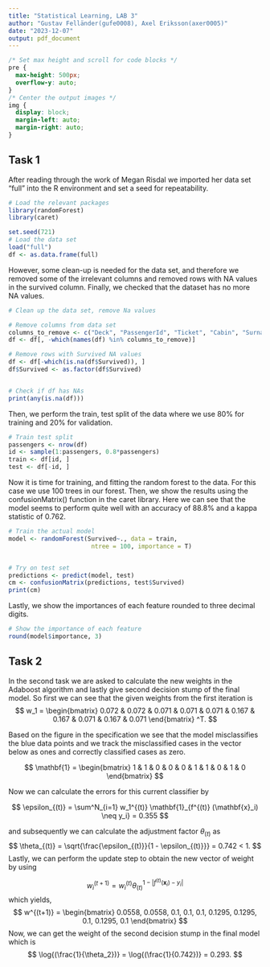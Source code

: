 ```yaml
---
title: "Statistical Learning, LAB 3"
author: "Gustav Felländer(gufe0008), Axel Eriksson(axer0005)"
date: "2023-12-07"
output: pdf_document
---
```


```css
/* Set max height and scroll for code blocks */
pre {
  max-height: 500px;
  overflow-y: auto;
}
/* Center the output images */
img {
  display: block;
  margin-left: auto;
  margin-right: auto;
}
```

## Task 1

After reading through the work of Megan Risdal we imported her data set "full" into the R environment and set a seed for repeatability.

```R
# Load the relevant packages
library(randomForest)
library(caret)

set.seed(721)
# Load the data set
load("full")
df <- as.data.frame(full)
```

However, some clean-up is needed for the data set, and therefore we removed some of the irrelevant columns and removed rows with NA values in the survived column. Finally, we checked that the dataset has no more NA values.
```R
# Clean up the data set, remove Na values

# Remove columns from data set
columns_to_remove <- c("Deck", "PassengerId", "Ticket", "Cabin", "Surname", "Family", "Child")
df <- df[, -which(names(df) %in% columns_to_remove)]

# Remove rows with Survived NA values
df <- df[-which(is.na(df$Survived)), ]
df$Survived <- as.factor(df$Survived)


# Check if df has NAs
print(any(is.na(df)))
```
Then, we perform the train, test split of the data where we use 80% for training and 20% for validation.
```R
# Train test split
passengers <- nrow(df)
id <- sample(1:passengers, 0.8*passengers)
train <- df[id, ]
test <- df[-id, ]
```


Now it is time for training, and fitting the random forest to the data. For this case we use 100 trees in our forest. Then, we show the results using the confusionMatrix() function in the caret library. Here we can see that the model seems to perform quite well with an accuracy of 88.8% and a kappa statistic of $0.762$.
```R
# Train the actual model
model <- randomForest(Survived~., data = train, 
                       ntree = 100, importance = T)


# Try on test set
predictions <- predict(model, test)
cm <- confusionMatrix(predictions, test$Survived)
print(cm)
```
Lastly, we show the importances of each feature rounded to three decimal digits.
```R
# Show the importance of each feature
round(model$importance, 3)
```



## Task 2

In the second task we are asked to calculate the new weights in the Adaboost algorithm and lastly give second decision stump of the final model. So first we can see that the given weights from the first iteration is
$$
w_1 = \begin{bmatrix} 0.072 & 0.072 & 0.071 & 0.071 & 0.071 & 0.167 & 0.167 & 0.071 & 0.167 & 0.071 \end{bmatrix} ^T.
$$

Based on the figure in the specification we see that the model misclassifies the blue data points and we track the misclassified cases in the vector below as ones and correctly classified cases as zero.

$$
\mathbf{1} = \begin{bmatrix} 1 & 1 & 0 & 0 & 0 & 1 & 1 & 0 & 1 & 0 \end{bmatrix}
$$

Now we can calculate the errors for this current classifier by 

$$
  \epsilon_{(t)} = \sum^N_{i=1} w_1^{(t)} \mathbf{1}_{f^{(t)} (\mathbf{x}_i) \neq y_i}
  = 0.355
$$


and subsequently we can calculate the adjustment factor $\theta_{(t)}$ as
$$
  \theta_{(t)} = \sqrt{\frac{\epsilon_{(t)}}{1 - \epsilon_{(t)}}} = 0.742 < 1.
$$
Lastly, we can perform the update step to obtain the new vector of weight by using

$$
  w_i^{(t+1)} = w_i^{(t)} \theta_{(t)}^{1 - |f^{(t)}(\mathbf{x}_i) - y_i|}
$$
which yields,
$$
  w^{(t+1)} = \begin{bmatrix} 0.0558, 0.0558, 0.1, 0.1, 0.1, 0.1295, 0.1295, 0.1, 0.1295, 0.1 \end{bmatrix}
$$
Now, we can get the weight of the second decision stump in the final model which is
$$
  \log{(\frac{1}{\theta_2})} = \log{(\frac{1}{0.742})} = 0.293.
$$


